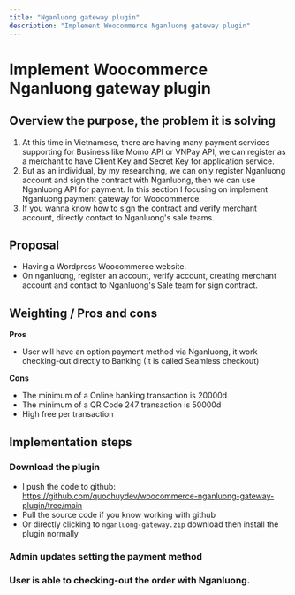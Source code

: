 ```yaml
---
title: "Nganluong gateway plugin"
description: "Implement Woocommerce Nganluong gateway plugin"
---
```


# **Implement Woocommerce Nganluong gateway plugin**

## **Overview the purpose, the problem it is solving**

1. At this time in Vietnamese, there are having many payment services supporting for Business like Momo API or VNPay API, we can register as a merchant to have Client Key and Secret Key for application service.
2. But as an individual, by my researching, we can only register Nganluong account and sign the contract with Nganluong, then we can use Nganluong API for payment. In this section I focusing on implement Nganluong payment gateway for Woocommerce.
3. If you wanna know how to sign the contract and verify merchant account, directly contact to Nganluong's sale teams.

## **Proposal**

- Having a Wordpress Woocommerce website.
- On nganluong, register an account, verify account, creating merchant account and contact to Nganluong's Sale team for sign contract.

## **Weighting / Pros and cons**

**Pros**

- User will have an option payment method via Nganluong, it work checking-out directly to Banking (It is called Seamless checkout)

**Cons**

- The minimum of a Online banking transaction is 20000d
- The minimum of a QR Code 247 transaction is 50000d
- High free per transaction

## **Implementation steps**

### Download the plugin

- I push the code to github: https://github.com/quochuydev/woocommerce-nganluong-gateway-plugin/tree/main
- Pull the source code if you know working with github
- Or directly clicking to `nganluong-gateway.zip` download then install the plugin normally

### Admin updates setting the payment method

### User is able to checking-out the order with Nganluong.
